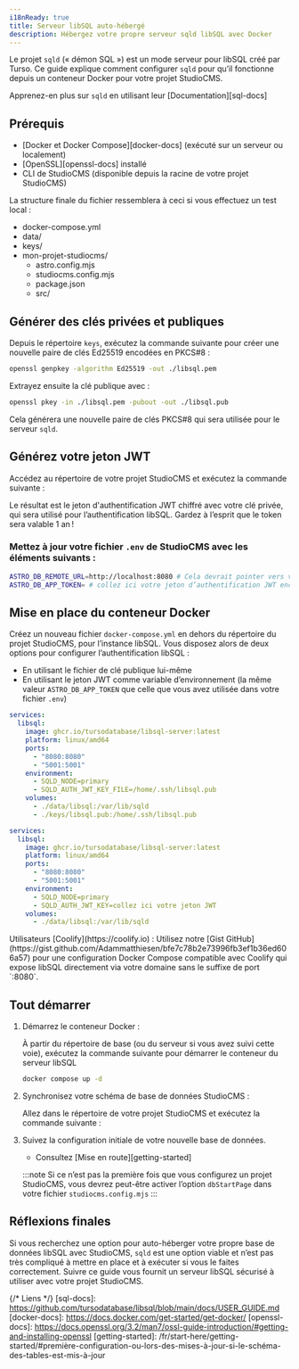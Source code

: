 ```yaml
---
i18nReady: true
title: Serveur libSQL auto-hébergé
description: Hébergez votre propre serveur sqld libSQL avec Docker
---
```



Le projet `sqld` (« démon SQL ») est un mode serveur pour libSQL créé par Turso. Ce guide explique comment configurer `sqld` pour qu’il fonctionne depuis un conteneur Docker pour votre projet StudioCMS.

<ReadMore>Apprenez-en plus sur `sqld` en utilisant leur [Documentation][sql-docs]</ReadMore>

## Prérequis

- [Docker et Docker Compose][docker-docs] (exécuté sur un serveur ou localement)
- [OpenSSL][openssl-docs] installé
- CLI de StudioCMS (disponible depuis la racine de votre projet StudioCMS)

La structure finale du fichier ressemblera à ceci si vous effectuez un test local :

<FileTree>

- docker-compose.yml
- data/
- keys/
- mon-projet-studiocms/
  - astro.config.mjs
  - studiocms.config.mjs
  - package.json
  - src/

</FileTree>

## Générer des clés privées et publiques

Depuis le répertoire `keys`, exécutez la commande suivante pour créer une nouvelle paire de clés Ed25519 encodées en PKCS#8 :
```bash  
openssl genpkey -algorithm Ed25519 -out ./libsql.pem  
```  
  
Extrayez ensuite la clé publique avec :

```bash
openssl pkey -in ./libsql.pem -pubout -out ./libsql.pub
```

Cela générera une nouvelle paire de clés PKCS#8 qui sera utilisée pour le serveur `sqld`.

## Générez votre jeton JWT

Accédez au répertoire de votre projet StudioCMS et exécutez la commande suivante :

<PackageManagers pkg='studiocms' type='run' args='crypto gen-jwt "../keys/libsql.pem" -c "iss=admin" -e 31556926' />

Le résultat est le jeton d'authentification JWT chiffré avec votre clé privée, qui sera utilisé pour l’authentification libSQL. Gardez à l’esprit que le token sera valable 1 an !

### Mettez à jour votre fichier `.env` de StudioCMS avec les éléments suivants :

```sh
ASTRO_DB_REMOTE_URL=http://localhost:8080 # Cela devrait pointer vers votre serveur Docker/système local
ASTRO_DB_APP_TOKEN= # collez ici votre jeton d’authentification JWT encodé en base64URL
```

## Mise en place du conteneur Docker

Créez un nouveau fichier `docker-compose.yml` en dehors du répertoire du projet StudioCMS, pour l’instance libSQL. Vous disposez alors de deux options pour configurer l’authentification libSQL :

- En utilisant le fichier de clé publique lui-même
- En utilisant le jeton JWT comme variable d’environnement (la même valeur `ASTRO_DB_APP_TOKEN` que celle que vous avez utilisée dans votre fichier `.env`)

<Tabs>

<TabItem label="Fichier de clé publique">

```yml
services:
  libsql:
    image: ghcr.io/tursodatabase/libsql-server:latest
    platform: linux/amd64
    ports:
      - "8080:8080"
      - "5001:5001"
    environment:
      - SQLD_NODE=primary
      - SQLD_AUTH_JWT_KEY_FILE=/home/.ssh/libsql.pub
    volumes:
      - ./data/libsql:/var/lib/sqld
      - ./keys/libsql.pub:/home/.ssh/libsql.pub
```

</TabItem>

<TabItem label="Jeton JWT">

```yml
services:
  libsql:
    image: ghcr.io/tursodatabase/libsql-server:latest
    platform: linux/amd64
    ports:
      - "8080:8080"
      - "5001:5001"
    environment:
      - SQLD_NODE=primary
      - SQLD_AUTH_JWT_KEY=collez ici votre jeton JWT
    volumes:
      - ./data/libsql:/var/lib/sqld
```

</TabItem>

</Tabs>

<Aside type="note" title="Déploiement sur Coolify ?">
Utilisateurs [Coolify](https://coolify.io) : Utilisez notre [Gist GitHub](https://gist.github.com/Adammatthiesen/bfe7c78b2e73996fb3ef1b36ed606a57) pour une configuration Docker Compose compatible avec Coolify qui expose libSQL directement via votre domaine sans le suffixe de port `:8080`.
</Aside>

## Tout démarrer

<Steps>

1. Démarrez le conteneur Docker :

   À partir du répertoire de base (ou du serveur si vous avez suivi cette voie), exécutez la commande suivante pour démarrer le conteneur du serveur libSQL

   ```sh
   docker compose up -d
   ```

2. Synchronisez votre schéma de base de données StudioCMS :

   Allez dans le répertoire de votre projet StudioCMS et exécutez la commande suivante :

   <PackageManagers type="exec" args="astro db push --remote" />

3. Suivez la configuration initiale de votre nouvelle base de données.

   - Consultez [Mise en route][getting-started]
   
   :::note
   Si ce n’est pas la première fois que vous configurez un projet StudioCMS, vous devrez peut-être activer l’option `dbStartPage` dans votre fichier `studiocms.config.mjs`
   :::

</Steps>

## Réflexions finales

Si vous recherchez une option pour auto-héberger votre propre base de données libSQL avec StudioCMS, `sqld` est une option viable et n’est pas très compliqué à mettre en place et à exécuter si vous le faites correctement. Suivre ce guide vous fournit un serveur libSQL sécurisé à utiliser avec votre projet StudioCMS.

{/* Liens */}
[sql-docs]: https://github.com/tursodatabase/libsql/blob/main/docs/USER_GUIDE.md
[docker-docs]: https://docs.docker.com/get-started/get-docker/
[openssl-docs]: https://docs.openssl.org/3.2/man7/ossl-guide-introduction/#getting-and-installing-openssl
[getting-started]: /fr/start-here/getting-started/#première-configuration-ou-lors-des-mises-à-jour-si-le-schéma-des-tables-est-mis-à-jour
